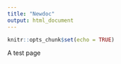 ```yaml
---
title: "Newdoc"
output: html_document
---
```


```r
knitr::opts_chunk$set(echo = TRUE)
```

A test page